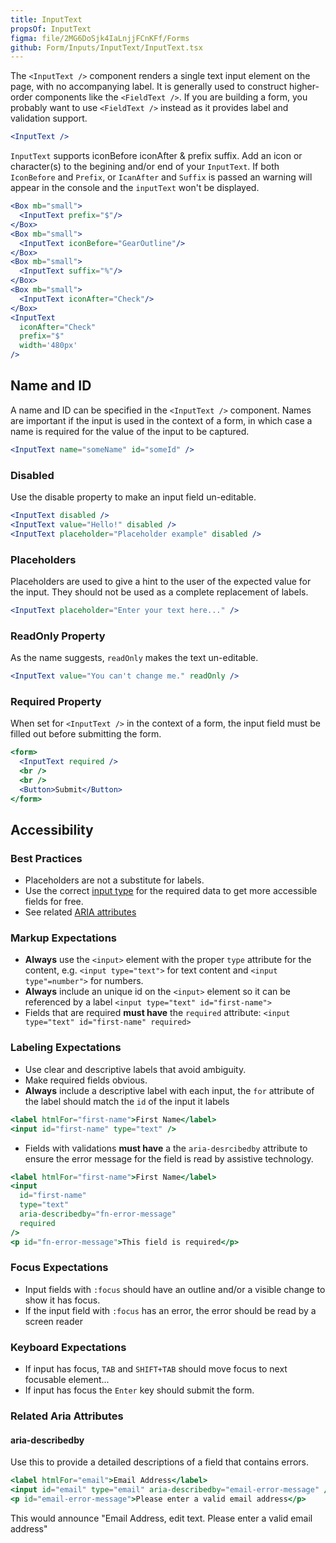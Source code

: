 ```yaml
---
title: InputText
propsOf: InputText
figma: file/2MG6DoSjk4IaLnjjFCnKFf/Forms
github: Form/Inputs/InputText/InputText.tsx
---
```


The `<InputText />` component renders a single text input element on the page, with no accompanying label. It is generally used to construct higher-order components like the `<FieldText />`. If you are building a form, you probably want to use `<FieldText />` instead as it provides label and validation support.

```jsx
<InputText />
```

`InputText` supports iconBefore iconAfter & prefix suffix. Add an icon or character(s) to the begining and/or end of your `InputText`.
If both `IconBefore` and `Prefix`, or `IcanAfter` and `Suffix` is passed an warning will appear in the console and the `inputText` won't be displayed.

```jsx
<Box mb="small">
  <InputText prefix="$"/>
</Box>
<Box mb="small">
  <InputText iconBefore="GearOutline"/>
</Box>
<Box mb="small">
  <InputText suffix="%"/>
</Box>
<Box mb="small">
  <InputText iconAfter="Check"/>
</Box>
<InputText
  iconAfter="Check"
  prefix="$"
  width='480px'
/>
```

## Name and ID

A name and ID can be specified in the `<InputText />` component. Names are important if the input is used in the context of a form, in which case a name is required for the value of the input to be captured.

```jsx
<InputText name="someName" id="someId" />
```

### Disabled

Use the disable property to make an input field un-editable.

```jsx
<InputText disabled />
<InputText value="Hello!" disabled />
<InputText placeholder="Placeholder example" disabled />
```

### Placeholders

Placeholders are used to give a hint to the user of the expected value for the input. They should not be used as a complete replacement of labels.

```jsx
<InputText placeholder="Enter your text here..." />
```

### ReadOnly Property

As the name suggests, `readOnly` makes the text un-editable.

```jsx
<InputText value="You can't change me." readOnly />
```

### Required Property

When set for `<InputText />` in the context of a form, the input field must be filled out before submitting the form.

```jsx
<form>
  <InputText required />
  <br />
  <br />
  <Button>Submit</Button>
</form>
```

## Accessibility

### Best Practices

- Placeholders are not a substitute for labels.
- Use the correct [input type](https://developer.mozilla.org/en-US/docs/Web/HTML/Element/input#Form_%3Cinput%3E_types_) for the required data to get more accessible fields for free.
- See related [ARIA attributes](#related-aria-attributes)

### Markup Expectations

- **Always** use the `<input>` element with the proper `type` attribute for the content, e.g. `<input type="text">` for text content and `<input type"=number">` for numbers.
- **Always** include an unique id on the `<input>` element so it can be referenced by a label `<input type="text" id="first-name">`
- Fields that are required **must have** the `required` attribute: `<input type="text" id="first-name" required>`

### Labeling Expectations

- Use clear and descriptive labels that avoid ambiguity.
- Make required fields obvious.
- **Always** include a descriptive label with each input, the `for` attribute of the label should match the `id` of the input it labels

```jsx
<label htmlFor="first-name">First Name</label>
<input id="first-name" type="text" />
```

- Fields with validations **must have** a the `aria-desrcibedby` attribute to ensure the error message for the field is read by assistive technology.

```jsx
<label htmlFor="first-name">First Name</label>
<input
  id="first-name"
  type="text"
  aria-describedby="fn-error-message"
  required
/>
<p id="fn-error-message">This field is required</p>
```

### Focus Expectations

- Input fields with `:focus` should have an outline and/or a visible change to show it has focus.
- If the input field with `:focus` has an error, the error should be read by a screen reader

### Keyboard Expectations

- If input has focus, `TAB` and `SHIFT+TAB` should move focus to next focusable element...
- If input has focus the `Enter` key should submit the form.

### Related Aria Attributes

#### aria-describedby

Use this to provide a detailed descriptions of a field that contains errors.

```jsx
<label htmlFor="email">Email Address</label>
<input id="email" type="email" aria-describedby="email-error-message" />
<p id="email-error-message">Please enter a valid email address</p>
```

This would announce "Email Address, edit text. Please enter a valid email address"
